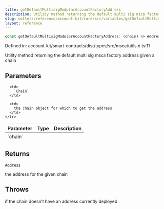 ```yaml
---
title: getDefaultMultisigModularAccountFactoryAddress
description: Utility method returning the default multi sig msca factory address given a chain
slug: wallets/reference/account-kit/core/src/variables/getDefaultMultisigModularAccountFactoryAddress
layout: reference
---
```


```ts
const getDefaultMultisigModularAccountFactoryAddress: (chain) => Address;
```

Defined in: account-kit/smart-contracts/dist/types/src/msca/utils.d.ts:11

Utility method returning the default multi sig msca factory address given a chain

## Parameters

<table>
  <thead>
    <tr>
      <th align="left">Parameter</th>
      <th align="left">Type</th>
      <th align="left">Description</th>
    </tr>
  </thead>

  <tbody>
    <tr>
      <td>
        `chain`
      </td>

      <td>
        `Chain`
      </td>

      <td>
        the chain object for which to get the address
      </td>
    </tr>

  </tbody>
</table>

## Returns

[`Address`](../../../../aa-sdk/core/src/type-aliases/Address.mdx)

the address for the given chain

## Throws

if the chain doesn't have an address currently deployed
